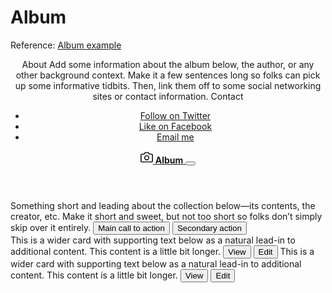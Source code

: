 

<Meta
  title="Examples/Album"
/>

# Album

Reference: [Album example](https://getbootstrap.com/docs/5.1/examples/album/)

<Canvas>
  <Story name="Album">
    <header>
      <div className="collapse bg-dark" id="navbarHeader">
        <Container>
          <Grid>
            <Grid.Item>
              <Heading level={4} className="text-white">About</Heading>
              <Paragraph className="text-muted">Add some information about the album below, the author, or any other background context. Make it a few sentences long so folks can pick up some informative tidbits. Then, link them off to some social networking sites or contact information.</Paragraph>
            </Grid.Item>
            <Grid.Item>
              <Heading level={4} className="text-white">Contact</Heading>
              <ul className="list-unstyled">
                <li><a href="#" className="text-white">Follow on Twitter</a></li>
                <li><a href="#" className="text-white">Like on Facebook</a></li>
                <li><a href="#" className="text-white">Email me</a></li>
              </ul>
            </Grid.Item>
          </Grid>
        </Container>
      </div>
      <div className="navbar navbar-dark bg-dark shadow-sm">
        <Container>
          <a href="#" className="navbar-brand d-flex align-items-center">
            <svg xmlns="http://www.w3.org/2000/svg" width="20" height="20" fill="none" stroke="currentColor" stroke-linecap="round" stroke-linejoin="round" stroke-width="2" aria-hidden="true" class="me-2" viewBox="0 0 24 24">
              <path d="M23 19a2 2 0 0 1-2 2H3a2 2 0 0 1-2-2V8a2 2 0 0 1 2-2h4l2-3h6l2 3h4a2 2 0 0 1 2 2z"/>
              <circle cx="12" cy="13" r="4"/>
            </svg>
            <Strong>Album</Strong>
          </a>
          <Button className="navbar-toggler" data-bs-toggle="collapse" data-bs-target="#navbarHeader" aria-controls="navbarHeader" aria-expanded="false" aria-label="Toggle navigation">
            <span className="navbar-toggler-icon"></span>
          </Button>
        </Container>
      </div>
    </header>
    <main>
      <Container>
        <Grid>
          <div class="col-lg-6 col-md-8 mx-auto">
            <Title level={1} class="fw-light">Album example</Title>
            <Paragraph class="lead text-muted">Something short and leading about the collection below—its contents, the creator, etc. Make it short and sweet, but not too short so folks don’t simply skip over it entirely.</Paragraph>
            <Paragraph>
              <Button type="primary" href="#">Main call to action</Button>
              <Button type="secondary" href="#">Secondary action</Button>
            </Paragraph>
          </div>
        </Grid>
      </Container>
      <div class="album py-5 bg-light">
        <Container>
          <Grid>
            <Grid.Item>
              <Card image="https://via.placeholder.com/150x100">
                This is a wider card with supporting text below as a natural lead-in to additional content. This content is a little bit longer.
                <Button.Group>
                  <Button type="secondary" size="small" outline>View</Button>
                  <Button type="secondary" size="small" outline>Edit</Button>
                </Button.Group>
              </Card>
            </Grid.Item>
            <Grid.Item>
              <Card image="https://via.placeholder.com/150x100">
                This is a wider card with supporting text below as a natural lead-in to additional content. This content is a little bit longer.
                <Button.Group>
                  <Button type="secondary" size="small" outline>View</Button>
                  <Button type="secondary" size="small" outline>Edit</Button>
                </Button.Group>
              </Card>
            </Grid.Item>
          </Grid>
        </Container>
      </div>
    </main>
  </Story>  
</Canvas>